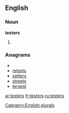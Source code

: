 
==English==

===Noun===
'''testers'''

# {{plural of|[[tester]]}}

===Anagrams===
* {{alphagram|eersstt}}
* [[retests#English|retests]]
* [[setters#English|setters]]
* [[streets#English|streets]]
* [[tersest#English|tersest]]

[[Category:English plurals]]

[[ar:testers]]
[[fr:testers]]
[[ru:testers]]
